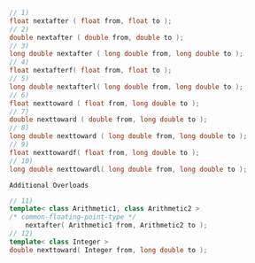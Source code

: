 ```cpp
// 1)
float nextafter ( float from, float to );
// 2)
double nextafter ( double from, double to );
// 3)
long double nextafter ( long double from, long double to );
// 4)
float nextafterf( float from, float to );
// 5)
long double nextafterl( long double from, long double to );
// 6)
float nexttoward ( float from, long double to );
// 7)
double nexttoward ( double from, long double to );
// 8)
long double nexttoward ( long double from, long double to );
// 9)
float nexttowardf( float from, long double to );
// 10)
long double nexttowardl( long double from, long double to );
```

`Additional Overloads`

```cpp
// 11)
template< class Arithmetic1, class Arithmetic2 >
/* common-floating-point-type */
    nextafter( Arithmetic1 from, Arithmetic2 to );
// 12)
template< class Integer >
double nexttoward( Integer from, long double to );
```